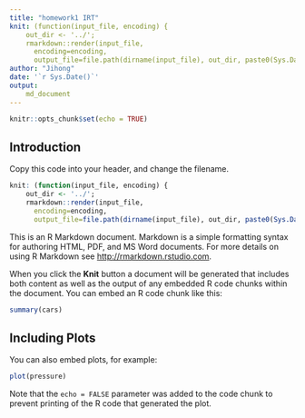 ```yaml
---
title: "homework1 IRT"
knit: (function(input_file, encoding) {
    out_dir <- '../';
    rmarkdown::render(input_file,
      encoding=encoding,
      output_file=file.path(dirname(input_file), out_dir, paste0(Sys.Date(),"-", 'hw1-irt.md')))})
author: "Jihong"
date: '`r Sys.Date()`'
output: 
    md_document
---
```


```r
knitr::opts_chunk$set(echo = TRUE)
```

## Introduction

Copy this code into your header, and change the filename.

```r
knit: (function(input_file, encoding) {
    out_dir <- '../';
    rmarkdown::render(input_file,
      encoding=encoding,
      output_file=file.path(dirname(input_file), out_dir, paste0(Sys.Date(),"-", 'filename.md')))})
```

This is an R Markdown document. Markdown is a simple formatting syntax for authoring HTML, PDF, and MS Word documents. For more details on using R Markdown see <http://rmarkdown.rstudio.com>.

When you click the **Knit** button a document will be generated that includes both content as well as the output of any embedded R code chunks within the document. You can embed an R code chunk like this:

```r
summary(cars)
```

## Including Plots

You can also embed plots, for example:

```r
plot(pressure)
```

Note that the `echo = FALSE` parameter was added to the code chunk to prevent printing of the R code that generated the plot.
